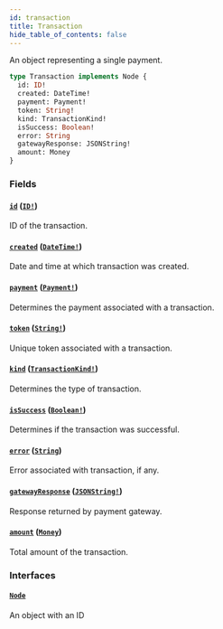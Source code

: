 ```yaml
---
id: transaction
title: Transaction
hide_table_of_contents: false
---
```


An object representing a single payment.

```graphql
type Transaction implements Node {
  id: ID!
  created: DateTime!
  payment: Payment!
  token: String!
  kind: TransactionKind!
  isSuccess: Boolean!
  error: String
  gatewayResponse: JSONString!
  amount: Money
}
```

### Fields

#### [`id`](#) ([`ID!`](../../../developer/api-reference/scalars/id))

ID of the transaction.

#### [`created`](#) ([`DateTime!`](../../../developer/api-reference/scalars/date-time))

Date and time at which transaction was created.

#### [`payment`](#) ([`Payment!`](../../../developer/api-reference/objects/payment))

Determines the payment associated with a transaction.

#### [`token`](#) ([`String!`](../../../developer/api-reference/scalars/string))

Unique token associated with a transaction.

#### [`kind`](#) ([`TransactionKind!`](../../../developer/api-reference/enums/transaction-kind))

Determines the type of transaction.

#### [`isSuccess`](#) ([`Boolean!`](../../../developer/api-reference/scalars/boolean))

Determines if the transaction was successful.

#### [`error`](#) ([`String`](../../../developer/api-reference/scalars/string))

Error associated with transaction, if any.

#### [`gatewayResponse`](#) ([`JSONString!`](../../../developer/api-reference/scalars/jsonstring))

Response returned by payment gateway.

#### [`amount`](#) ([`Money`](../../../developer/api-reference/objects/money))

Total amount of the transaction.

### Interfaces

#### [`Node`](../../../developer/api-reference/interfaces/node)

An object with an ID
